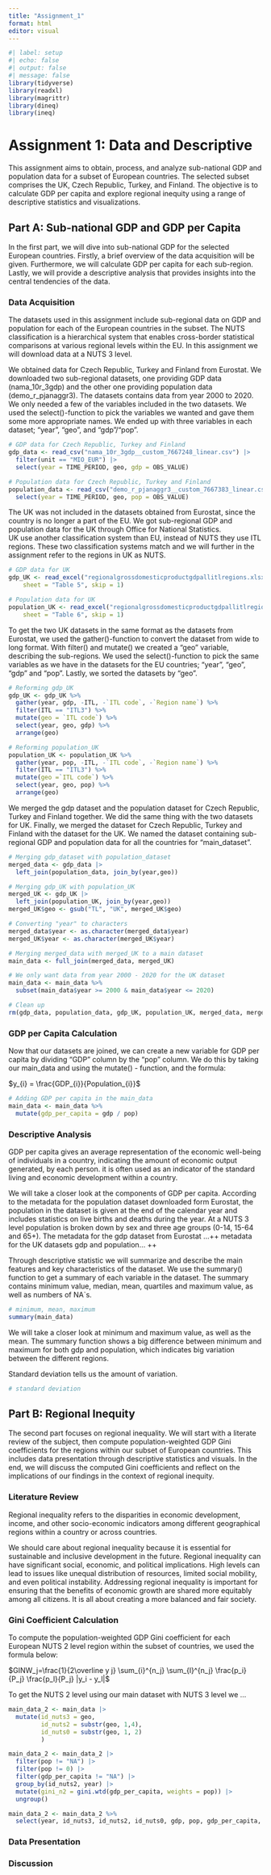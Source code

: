```yaml
---
title: "Assignment_1"
format: html
editor: visual
---
```


```r
#| label: setup
#| echo: false
#| output: false
#| message: false
library(tidyverse)
library(readxl)
library(magrittr)
library(dineq)
library(ineq)
```

# Assignment 1: Data and Descriptive

This assignment aims to obtain, process, and analyze sub-national GDP and population data for a subset of European countries.
The selected subset comprises the UK, Czech Republic, Turkey, and Finland.
The objective is to calculate GDP per capita and explore regional inequity using a range of descriptive statistics and visualizations.

## Part A: Sub-national GDP and GDP per Capita

In the first part, we will dive into sub-national GDP for the selected European countries.
Firstly, a brief overview of the data acquisition will be given.
Furthermore, we will calculate GDP per capita for each sub-region.
Lastly, we will provide a descriptive analysis that provides insights into the central tendencies of the data.

### Data Acquisition

The datasets used in this assignment include sub-regional data on GDP and population for each of the European countries in the subset.
The NUTS classification is a hierarchical system that enables cross-border statistical comparisons at various regional levels within the EU.
In this assignment we will download data at a NUTS 3 level.

We obtained data for Czech Republic, Turkey and Finland from Eurostat.
We downloaded two sub-regional datasets, one providing GDP data (nama_10r_3gdp) and the other one providing population data (demo_r_pjanaggr3).
The datasets contains data from year 2000 to 2020.
We only needed a few of the variables included in the two datasets.
We used the select()-function to pick the variables we wanted and gave them some more appropriate names.
We ended up with three variables in each dataset; "year", "geo", and "gdp"/"pop".

```r
# GDP data for Czech Republic, Turkey and Finland
gdp_data <- read_csv("nama_10r_3gdp__custom_7667248_linear.csv") |>
  filter(unit == "MIO_EUR") |>
  select(year = TIME_PERIOD, geo, gdp = OBS_VALUE)
```

```r
# Population data for Czech Republic, Turkey and Finland
population_data <- read_csv("demo_r_pjanaggr3__custom_7667383_linear.csv") |>
  select(year = TIME_PERIOD, geo, pop = OBS_VALUE)
```

The UK was not included in the datasets obtained from Eurostat, since the country is no longer a part of the EU.
We got sub-regional GDP and population data for the UK through Office for National Statistics.
\
UK use another classification system than EU, instead of NUTS they use ITL regions.
These two classification systems match and we will further in the assignment refer to the regions in UK as NUTS.

```r
# GDP data for UK
gdp_UK <- read_excel("regionalgrossdomesticproductgdpallitlregions.xlsx", 
    sheet = "Table 5", skip = 1)
```

```r
# Population data for UK
population_UK <- read_excel("regionalgrossdomesticproductgdpallitlregions.xlsx", 
    sheet = "Table 6", skip = 1)
```

To get the two UK datasets in the same format as the datasets from Eurostat, we used the gather()-function to convert the dataset from wide to long format.
With filter() and mutate() we created a "geo" variable, describing the sub-regions.
We used the select()-function to pick the same variables as we have in the datasets for the EU countries; "year", "geo", "gdp" and "pop".
Lastly, we sorted the datasets by "geo".

```r
# Reforming gdp_UK
gdp_UK <- gdp_UK %>%
  gather(year, gdp, -ITL, -`ITL code`, -`Region name`) %>%
  filter(ITL == "ITL3") %>%
  mutate(geo = `ITL code`) %>%
  select(year, geo, gdp) %>%
  arrange(geo)
```

```r
# Reforming population_UK
population_UK <- population_UK %>%
  gather(year, pop, -ITL, -`ITL code`, -`Region name`) %>%
  filter(ITL == "ITL3") %>%
  mutate(geo =`ITL code`) %>%
  select(year, geo, pop) %>%
  arrange(geo)
```

We merged the gdp dataset and the population dataset for Czech Republic, Turkey and Finland together.
We did the same thing with the two datasets for UK.
Finally, we merged the dataset for Czech Republic, Turkey and Finland with the dataset for the UK.
We named the dataset containing sub-regional GDP and population data for all the countries for "main_dataset".

```r
# Merging gdp_dataset with population_dataset 
merged_data <- gdp_data |>
  left_join(population_data, join_by(year,geo))
```

```r
# Merging gdp_UK with population_UK 
merged_UK <- gdp_UK |>
  left_join(population_UK, join_by(year,geo))
merged_UK$geo <- gsub("TL", "UK", merged_UK$geo)
```

```r
# Converting "year" to characters
merged_data$year <- as.character(merged_data$year)
merged_UK$year <- as.character(merged_UK$year)
```

```r
# Merging merged_data with merged_UK to a main dataset
main_data <- full_join(merged_data, merged_UK) 
```

```r
# We only want data from year 2000 - 2020 for the UK dataset
main_data <- main_data %>%
  subset(main_data$year >= 2000 & main_data$year <= 2020)
```

```r
# Clean up
rm(gdp_data, population_data, gdp_UK, population_UK, merged_data, merged_UK)
```

### GDP per Capita Calculation

Now that our datasets are joined, we can create a new variable for GDP per capita by dividing "GDP" column by the "pop" column.
We do this by taking our main_data and using the mutate() - function, and the formula:

$y_{i} = \frac{GDP_{i}}{Population_{i}}$

```r
# Adding GDP per capita in the main_data
main_data <- main_data %>%
  mutate(gdp_per_capita = gdp / pop)
```

### Descriptive Analysis

GDP per capita gives an average representation of the economic well-being of individuals in a country, indicating the amount of economic output generated, by each person.
it is often used as an indicator of the standard living and economic development within a country.

We will take a closer look at the components of GDP per capita.
According to the metadata for the population dataset downloaded form Eurostat, the population in the dataset is given at the end of the calendar year and includes statistics on live births and deaths during the year.
At a NUTS 3 level population is broken down by sex and three age groups (0-14, 15-64 and 65+).
The metadata for the gdp dataset from Eurostat ...++ metadata for the UK datasets gdp and population... ++

Through descriptive statistic we will summarize and describe the main features and key characteristics of the dataset.
We use the summary() function to get a summary of each variable in the dataset.
The summary contains minimum value, median, mean, quartiles and maximum value, as well as numbers of NA\`s.

```r
# minimum, mean, maximum
summary(main_data)
```

We will take a closer look at minimum and maximum value, as well as the mean.
The summary function shows a big difference between minimum and maximum for both gdp and population, which indicates big variation between the different regions.

Standard deviation tells us the amount of variation.

```r
# standard deviation
```

## Part B: Regional Inequity

The second part focuses on regional inequality.
We will start with a literate review of the subject, then compute population-weighted GDP Gini coefficients for the regions within our subset of European countries.
This includes data presentation through descriptive statistics and visuals.
In the end, we will discuss the computed Gini coefficients and reflect on the implications of our findings in the context of regional inequity.

### Literature Review

Regional inequality refers to the disparities in economic development, income, and other socio-economic indicators among different geographical regions within a country or across countries.

We should care about regional inequality because it is essential for sustainable and inclusive development in the future.
Regional inequality can have significant social, economic, and political implications.
High levels can lead to issues like unequal distribution of resources, limited social mobility, and even political instability.
Addressing regional inequality is important for ensuring that the benefits of economic growth are shared more equitably among all citizens.
It is all about creating a more balanced and fair society.

### Gini Coefficient Calculation

To compute the population-weighted GDP Gini coefficient for each European NUTS 2 level region within the subset of countries, we used the formula below:

$GINW_j=\frac{1}{2\overline y j} \sum_{i}^{n_j} \sum_{l}^{n_j} \frac{p_i}{P_j} \frac{p_l}{P_j} |y_i - y_l|$

To get the NUTS 2 level using our main dataset with NUTS 3 level we ...

```r
main_data_2 <- main_data |>
  mutate(id_nuts3 = geo,
         id_nuts2 = substr(geo, 1,4),
         id_nuts0 = substr(geo, 1, 2)
         )
```

```r
main_data_2 <- main_data_2 |>
  filter(pop != "NA") |>
  filter(pop != 0) |>
  filter(gdp_per_capita != "NA") |>
  group_by(id_nuts2, year) |>
  mutate(gini_n2 = gini.wtd(gdp_per_capita, weights = pop)) |>
  ungroup()
```

```r
main_data_2 <- main_data_2 %>%
  select(year, id_nuts3, id_nuts2, id_nuts0, gdp, pop, gdp_per_capita, gini_n2, -geo)
```

### Data Presentation

### Discussion
